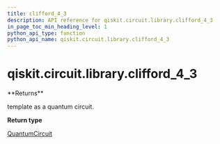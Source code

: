 ```yaml
---
title: clifford_4_3
description: API reference for qiskit.circuit.library.clifford_4_3
in_page_toc_min_heading_level: 1
python_api_type: function
python_api_name: qiskit.circuit.library.clifford_4_3
---
```


# qiskit.circuit.library.clifford\_4\_3

<Function id="qiskit.circuit.library.clifford_4_3" isDedicatedPage={true} github="https://github.com/qiskit/qiskit/tree/stable/0.19/qiskit/circuit/library/templates/clifford/clifford_4_3.py" signature="clifford_4_3()">
  **Returns**

  template as a quantum circuit.

  **Return type**

  [QuantumCircuit](qiskit.circuit.QuantumCircuit "qiskit.circuit.QuantumCircuit")
</Function>


